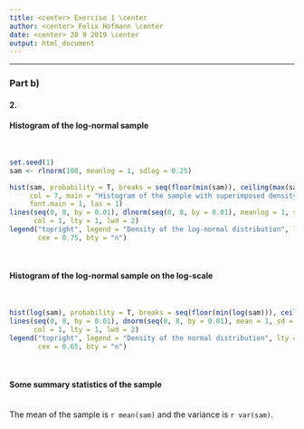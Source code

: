 ```yaml
---
title: <center> Exercise 1 \center
author: <center> Felix Hofmann \center
date: <center> 20 9 2019 \center
output: html_document
--- 
```

***
### Part b)
#### 2.

#### Histogram of the log-normal sample
<br/>
```r
set.seed(1)
sam <- rlnorm(100, meanlog = 1, sdlog = 0.25)

hist(sam, probability = T, breaks = seq(floor(min(sam)), ceiling(max(sam)), by = 0.2),
     col = 7, main = "Histogram of the sample with superimposed density", xlab = "x",
     font.main = 1, las = 1)
lines(seq(0, 8, by = 0.01), dlnorm(seq(0, 8, by = 0.01), meanlog = 1, sdlog = 0.25), 
      col = 1, lty = 1, lwd = 2)
legend("topright", legend = "Density of the log-normal distribution", lty = 1, col = 1,
       cex = 0.75, bty = "n")
```
<br/>

#### Histogram of the log-normal sample on the log-scale

<br/>
```r
hist(log(sam), probability = T, breaks = seq(floor(min(log(sam))), ceiling(max(log(sam))), by = 0.1), col = 7, main = "Histogram of the log-scaled sample with superimposed density", xlab = "x", font.main = 1, las = 1)
lines(seq(0, 8, by = 0.01), dnorm(seq(0, 8, by = 0.01), mean = 1, sd = 0.25), 
      col = 1, lty = 1, lwd = 2)
legend("topright", legend = "Density of the normal distribution", lty = 1, col = 1,
       cex = 0.65, bty = "n")
```
<br/>

#### Some summary statistics of the sample

<br/>
The mean of the sample is `r mean(sam)` and the variance is `r var(sam)`.
